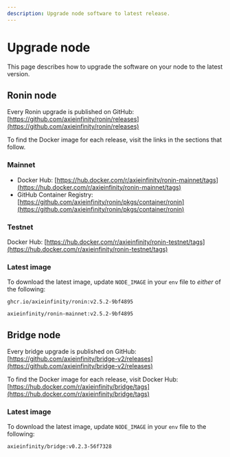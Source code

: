 ```yaml
---
description: Upgrade node software to latest release. 
---
```


# Upgrade node
This page describes how to upgrade the software on your node to the
latest version.

## Ronin node
Every Ronin upgrade is published on GitHub:
[https://github.com/axieinfinity/ronin/releases](https://github.com/axieinfinity/ronin/releases)

To find the Docker image for each release, visit the links in the sections that follow.

### Mainnet
* Docker Hub: [https://hub.docker.com/r/axieinfinity/ronin-mainnet/tags](https://hub.docker.com/r/axieinfinity/ronin-mainnet/tags)
* GitHub Container Registry: [https://github.com/axieinfinity/ronin/pkgs/container/ronin](https://github.com/axieinfinity/ronin/pkgs/container/ronin)

### Testnet

Docker Hub: [https://hub.docker.com/r/axieinfinity/ronin-testnet/tags](https://hub.docker.com/r/axieinfinity/ronin-testnet/tags)

### Latest image
To download the latest image, update `NODE_IMAGE` in your `env` file
to *either* of the following:
```
ghcr.io/axieinfinity/ronin:v2.5.2-9bf4895
```
```
axieinfinity/ronin-mainnet:v2.5.2-9bf4895
```

## Bridge node
Every bridge upgrade is published on GitHub:
[https://github.com/axieinfinity/bridge-v2/releases](https://github.com/axieinfinity/bridge-v2/releases)

To find the Docker image for each release, visit Docker Hub:
[https://hub.docker.com/r/axieinfinity/bridge/tags](https://hub.docker.com/r/axieinfinity/bridge/tags)

### Latest image
To download the latest image, update `NODE_IMAGE` in your `env` file
to the following:
```
axieinfinity/bridge:v0.2.3-56f7328
```
